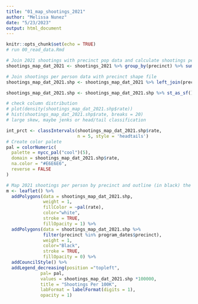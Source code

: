 ```yaml
---
title: "01_map_shootings_2021"
author: "Melissa Nunez"
date: "5/23/2023"
output: html_document
---
```


```r
knitr::opts_chunk$set(echo = TRUE)
# run 00_read_data.Rmd
```


```r
# Join 2021 shootings with precinct pop data and calculate shootings per person
shootings_map_dat_2021 <- shootings_2021 %>% group_by(precinct) %>% summarize(count=n()) %>% mutate(percent=count/sum(count)) %>% left_join(precinct_pop %>% select(precinct_2020, p0010001), by=c("precinct"="precinct_2020")) %>% mutate(rate=count/p0010001)

# Join shootings per person data with precinct shape file
shootings_map_dat_2021.shp <- shootings_map_dat_2021 %>% left_join(precinct.shp, by=c("precinct"))

shootings_map_dat_2021.shp <- shootings_map_dat_2021.shp %>% st_as_sf() %>% st_transform('+proj=longlat +datum=WGS84')

# check column distribution
# plot(density(shootings_map_dat_2021.shp$rate))
# hist(shootings_map_dat_2021.shp$rate, breaks = 20)
# large skew, maybe jenks or head/tail classification

int_prct <- classIntervals(shootings_map_dat_2021.shp$rate, 
                           n = 5, style = 'headtails')
# Create color palete
pal = colorNumeric(
  palette = nycc_pal("cool")(5),
  domain = shootings_map_dat_2021.shp$rate, 
  na.color = "#E6E6E6", 
  reverse = FALSE
)
```

```r
# Map 2021 shootings per person by precinct and outline (in black) the precincts who had a cure program
m <- leaflet() %>%
  addPolygons(data = shootings_map_dat_2021.shp,
              weight = 1,
              fillColor = ~pal(rate),
              color="white",
              stroke = TRUE,
              fillOpacity = 1) %>%
  addPolygons(data = shootings_map_dat_2021.shp %>% 
              filter(precinct %in% program_dates$precinct),
              weight = 1,
              color="Black",
              stroke = TRUE,
              fillOpacity = 0) %>% 
  addCouncilStyle() %>% 
  addLegend_decreasing(position ="topleft",  
             pal= pal, 
             values = shootings_map_dat_2021.shp *100000, 
             title = "Shootings Per 100K", 
             labFormat = labelFormat(digits = 1), 
             opacity = 1)
```


